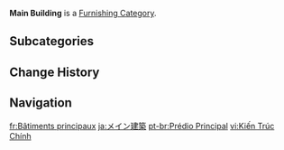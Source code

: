 {{Terminology Infobox
|type         = Item Groups
|type2        = Furnishing Categories
|type3        = Exterior Furnishings
}}
'''Main Building''' is a [[Furnishing Category]].

==Subcategories==
{{DPL Furnishing Categories|Main Building}}

==Change History==
{{Change History|1.5}}

==Navigation==
{{Furnishing Navbox|exterior}}

[[Category:Main Building| ]]

[[fr:Bâtiments principaux]]
[[ja:メイン建築]]
[[pt-br:Prédio Principal]]
[[vi:Kiến Trúc Chính]]